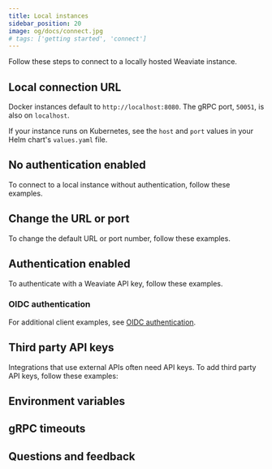 ```yaml
---
title: Local instances
sidebar_position: 20
image: og/docs/connect.jpg
# tags: ['getting started', 'connect']
---
```





Follow these steps to connect to a locally hosted Weaviate instance.

## Local connection URL

Docker instances default to `http://localhost:8080`. The gRPC port, `50051`, is also on `localhost`.

If your instance runs on Kubernetes, see the `host` and `port` values in your Helm chart's `values.yaml` file.

## No authentication enabled

To connect to a local instance without authentication, follow these examples.

<Tabs groupId="languages">
  <TabItem value="py4" label="Python">
    <FilteredTextBlock
      text={PyCodeV4}
      startMarker="# START LocalNoAuth"
      endMarker="# END LocalNoAuth"
      language="py"
    />
  </TabItem>
  <TabItem value="ts3" label="JS/TS">
    <FilteredTextBlock
      text={TsCodeV3}
      startMarker="// START LocalNoAuth"
      endMarker="// END LocalNoAuth"
      language="js"
    />
  </TabItem>
  <TabItem value="go" label="Go">
    <FilteredTextBlock
      text={GoCode}
      startMarker="// START LocalNoAuth"
      endMarker="// END LocalNoAuth"
      language="js"
    />
  </TabItem>
  <TabItem value="java6" label="Java v6 (Beta)">
    <FilteredTextBlock
      text={JavaV6Code}
      startMarker="// START LocalNoAuth"
      endMarker="// END LocalNoAuth"
      language="java"
    />
  </TabItem>
  <TabItem value="java" label="Java">
    <FilteredTextBlock
      text={JavaCode}
      startMarker="// START LocalNoAuth"
      endMarker="// END LocalNoAuth"
      language="java"
    />
  </TabItem>
  <TabItem value="shell" label="cURL">
    <FilteredTextBlock
      text={ShellCode}
      startMarker="# START LocalNoAuth"
      endMarker="# END LocalNoAuth"
      language="shell"
    />
  </TabItem>
</Tabs>

## Change the URL or port

To change the default URL or port number, follow these examples.

<Tabs groupId="languages">
  <TabItem value="py4" label="Python">
    <FilteredTextBlock
      text={PyCodeV4}
      startMarker="# START CustomURL"
      endMarker="# END CustomURL"
      language="py"
    />
  </TabItem>
  <TabItem value="ts3" label="JS/TS">
    <FilteredTextBlock
      text={TsCodeV3}
      startMarker="// START CustomURL"
      endMarker="// END CustomURL"
      language="js"
    />
  </TabItem>
  <TabItem value="go" label="Go">
    <FilteredTextBlock
      text={GoCode}
      startMarker="// START CustomURL"
      endMarker="// END CustomURL"
      language="py"
    />
  </TabItem>
  <TabItem value="java6" label="Java v6 (Beta)">
    <FilteredTextBlock
      text={JavaV6Code}
      startMarker="// START CustomURL"
      endMarker="// END CustomURL"
      language="java"
    />
  </TabItem>
  <TabItem value="java" label="Java">
    <FilteredTextBlock
      text={JavaCode}
      startMarker="// START CustomURL"
      endMarker="// END CustomURL"
      language="java"
    />
  </TabItem>
  <TabItem value="shell" label="cURL">
    <FilteredTextBlock
      text={ShellCode}
      startMarker="# START CustomURL"
      endMarker="# END CustomURL"
      language="shell"
    />
  </TabItem>
</Tabs>

## Authentication enabled

To authenticate with a Weaviate API key, follow these examples.

<Tabs groupId="languages">
  <TabItem value="py4" label="Python">
    <FilteredTextBlock
      text={PyCodeV4}
      startMarker="# START LocalAuth"
      endMarker="# END LocalAuth"
      language="py"
    />
  </TabItem>
  <TabItem value="ts3" label="JS/TS">
    <FilteredTextBlock
      text={TsCodeV3}
      startMarker="// START LocalAuth"
      endMarker="// END LocalAuth"
      language="js"
    />
  </TabItem>
  <TabItem value="go" label="Go">
    <FilteredTextBlock
      text={GoCode}
      startMarker="// START LocalAuth"
      endMarker="// END LocalAuth"
      language="py"
    />
  </TabItem>
  <TabItem value="java6" label="Java v6 (Beta)">
    <FilteredTextBlock
      text={JavaV6Code}
      startMarker="// START LocalAuth"
      endMarker="// END LocalAuth"
      language="java"
    />
  </TabItem>
  <TabItem value="java" label="Java">
    <FilteredTextBlock
      text={JavaCode}
      startMarker="// START LocalAuth"
      endMarker="// END LocalAuth"
      language="java"
    />
  </TabItem>
  <TabItem value="shell" label="cURL">
    <FilteredTextBlock
      text={ShellCode}
      startMarker="# START LocalAuth"
      endMarker="# END LocalAuth"
      language="shell"
    />
  </TabItem>
</Tabs>

### OIDC authentication


<OIDCConnect />

For additional client examples, see [OIDC authentication](/weaviate/connections/connect-custom#oidc-authentication).

## Third party API keys

Integrations that use external APIs often need API keys. To add third party API keys, follow these examples:

<Tabs groupId="languages">
  <TabItem value="py4" label="Python">
    <FilteredTextBlock
      text={PyCodeV4}
      startMarker="# START LocalThirdPartyAPIKeys"
      endMarker="# END LocalThirdPartyAPIKeys"
      language="py"
    />
  </TabItem>
  <TabItem value="ts3" label="JS/TS">
    <FilteredTextBlock
      text={TsCodeV3}
      startMarker="// START LocalThirdPartyAPIKeys"
      endMarker="// END LocalThirdPartyAPIKeys"
      language="js"
    />
  </TabItem>
  <TabItem value="go" label="Go">
    <FilteredTextBlock
      text={GoCode}
      startMarker="// START LocalThirdPartyAPIKeys"
      endMarker="// END LocalThirdPartyAPIKeys"
      language="js"
    />
  </TabItem>
  <TabItem value="java6" label="Java v6 (Beta)">
    <FilteredTextBlock
      text={JavaV6Code}
      startMarker="// START LocalThirdPartyAPIKeys"
      endMarker="// END LocalThirdPartyAPIKeys"
      language="java"
    />
  </TabItem>
  <TabItem value="java" label="Java">
    <FilteredTextBlock
      text={JavaCode}
      startMarker="// START LocalThirdPartyAPIKeys"
      endMarker="// END LocalThirdPartyAPIKeys"
      language="java"
    />
  </TabItem>
  <TabItem value="shell" label="cURL">
    <FilteredTextBlock
      text={ShellCode}
      startMarker="# START LocalThirdPartyAPIKeys"
      endMarker="# END LocalThirdPartyAPIKeys"
      language="shell"
    />
  </TabItem>
</Tabs>

## Environment variables


<EnvVarsHowto />

## gRPC timeouts


<GRPCTimeoutIntro />


<GRPCTimeouts />

## Questions and feedback


<DocsFeedback />
